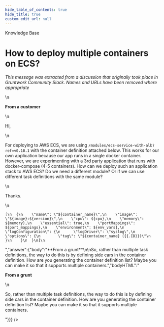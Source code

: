 ```yaml
---
hide_table_of_contents: true
hide_title: true
custom_edit_url: null
---
```



<CenterLayout>
<span className="searchCategory">Knowledge Base</span>
<h1>How to deploy multiple containers on ECS?</h1>
<GitHub discussion={{"id":"MDEwOkRpc2N1c3Npb24zNTU0ODk3","number":27,"author":{"login":"gruntwork-support"},"title":"How to deploy multiple containers on ECS?","body":"_This message was extracted from a discussion that originally took place in Gruntwork Community Slack. Names and URLs have been removed where appropriate_\n\n\n**From a customer**\n\nHi,\n\nFor deploying to AWS ECS, we are using `/modules/ecs-service-with-alb?ref=v0.10.1` with the container definition attached below. This works for our own application because our app runs in a single docker container. However, we are experimenting with a 3rd party application that runs with docker-compose (4-5 containers). How can we deploy such an application stack to AWS ECS? Do we need a different module? Or if we can use different task definitions with the same module?\n\nThanks.\n\n```\n[\n  {\n    \"name\": \"${container_name}\",\n    \"image\": \"${image}:${version}\",\n    \"cpu\": ${cpu},\n    \"memory\": ${memory},\n    \"essential\": true,\n    \"portMappings\": ${port_mappings},\n    \"environment\": ${env_vars},\n    \"logConfiguration\": {\n      \"logDriver\": \"syslog\",\n      \"options\": {\n        \"tag\": \"${container_name} ({{.ID}})\"\n      }\n    }\n  }\n]\n```","bodyHTML":"<p dir=\"auto\"><em>This message was extracted from a discussion that originally took place in Gruntwork Community Slack. Names and URLs have been removed where appropriate</em></p>\n<p dir=\"auto\"><strong>From a customer</strong></p>\n<p dir=\"auto\">Hi,</p>\n<p dir=\"auto\">For deploying to AWS ECS, we are using <code class=\"notranslate\">/modules/ecs-service-with-alb?ref=v0.10.1</code> with the container definition attached below. This works for our own application because our app runs in a single docker container. However, we are experimenting with a 3rd party application that runs with docker-compose (4-5 containers). How can we deploy such an application stack to AWS ECS? Do we need a different module? Or if we can use different task definitions with the same module?</p>\n<p dir=\"auto\">Thanks.</p>\n<div class=\"snippet-clipboard-content notranslate position-relative overflow-auto\" data-snippet-clipboard-copy-content=\"[\n  {\n    &quot;name&quot;: &quot;${container_name}&quot;,\n    &quot;image&quot;: &quot;${image}:${version}&quot;,\n    &quot;cpu&quot;: ${cpu},\n    &quot;memory&quot;: ${memory},\n    &quot;essential&quot;: true,\n    &quot;portMappings&quot;: ${port_mappings},\n    &quot;environment&quot;: ${env_vars},\n    &quot;logConfiguration&quot;: {\n      &quot;logDriver&quot;: &quot;syslog&quot;,\n      &quot;options&quot;: {\n        &quot;tag&quot;: &quot;${container_name} ({{.ID}})&quot;\n      }\n    }\n  }\n]\"><pre class=\"notranslate\"><code>[\n  {\n    \"name\": \"${container_name}\",\n    \"image\": \"${image}:${version}\",\n    \"cpu\": ${cpu},\n    \"memory\": ${memory},\n    \"essential\": true,\n    \"portMappings\": ${port_mappings},\n    \"environment\": ${env_vars},\n    \"logConfiguration\": {\n      \"logDriver\": \"syslog\",\n      \"options\": {\n        \"tag\": \"${container_name} ({{.ID}})\"\n      }\n    }\n  }\n]\n</code></pre></div>","answer":{"body":"**From a grunt**\n\nSo, rather than multiple task definitions, the way to do this is by defining side cars in the container definition. How are you generating the container definition list? Maybe you can make it so that it supports multiple containers.","bodyHTML":"<p dir=\"auto\"><strong>From a grunt</strong></p>\n<p dir=\"auto\">So, rather than multiple task definitions, the way to do this is by defining side cars in the container definition. How are you generating the container definition list? Maybe you can make it so that it supports multiple containers.</p>"}}} />

</CenterLayout>
  

<!-- ##DOCS-SOURCER-START
{
  "sourcePlugin": "github-discussions",
  "hash": "1bc5c3b14920197263a02f429d92d465"
}
##DOCS-SOURCER-END -->
